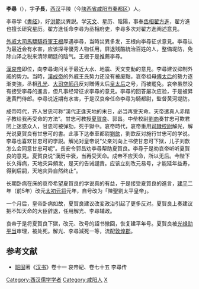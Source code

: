 '''李尋'''（{{bd|?||?||}}），字'''子長'''，[[西汉|西汉]]平陵（今[[陕西省|陕西省]][[咸阳市|咸阳市]][[秦都区|秦都区]]）人。

李尋学《[[書经|書经]]》，好[[洪範|洪範]]災異説。学[[天文|天文]]、星历、陰陽，事奉[[丞相|丞相]][[翟方進|翟方進]]，翟方進也擅长研究星历。翟方進任命李尋为丞相府吏，李尋多次对翟方進阐述意見。

[[外戚|外戚]][[大司馬|大司馬]][[驃騎将軍|驃騎将軍]][[王根|王根]]厚遇李尋，当時災異多发，王根向李尋征求意見。李尋认为最近会有水害，应该探寻優秀人物任用，屏退残酷統治百姓的人，整備堤防，免除山泽之税来清除朝廷的陰气。王根于是推薦李尋。

[[漢哀帝|漢哀帝]]即位，向李尋询问关于最近大水、地震、天文变動的意見。李尋建议抑制外戚的势力。当時，[[漢成帝|漢成帝]]的外戚王氏势力还没有被废黜，哀帝祖母[[傅太后|傅太后]]的勢力逐渐变強，丞相[[孔光|孔光]]、[[司空|大司空]][[師丹|師丹]]反对贈傅太后[[皇太后|皇太后]]之号，而被罷免。哀帝虽然没有接受李尋的進言，但凡事经常征求李尋的意見。李尋的回答屡次应验，于是被昇進黄門侍郎。李尋说近期有水害，于是汉哀帝任命李尋为騎都尉，監督黄河堤防。

成帝時代，齐人甘忠可称“漢代正逢天地的末日，必当再受天命。天帝遣真人赤精子教给我再受命的方法”。甘忠可教授[[夏賀良|夏賀良]]、郭昌。中垒校尉[[劉向|劉向]]奏甘忠可欺君罔上迷惑众人，甘忠可被弹劾，死于獄中。哀帝時代，哀帝重用[[司隷校尉|司隷校尉]]解光，解光说夏賀良有甘忠可的書。此事下达奉車都尉[[劉歆|劉歆]]，劉歆反对施行甘忠可的学说。李尋也喜欢甘忠可的学説。解光对皇帝说“父亲刘向上书使甘忠可下狱，儿子刘歆怎么会同意甘忠可呢”。長安令郭昌劝李尋帮助夏賀良。李尋于是劝哀帝听听夏賀良的意見。夏賀良说“漢历中衰，当再受天命。成帝不应天命，所以无后。今陛下长久得病，天地灾异頻发，是天的告诫譴責。应该立刻改元易号，才能延年益寿，得到后嗣，天地灾异自然终止”。

长期卧病在床的哀帝希望夏賀良的学说真的有益，于是接受夏賀良的進言，[[建平_(漢)|建平]]二年（前5年）改元[[太初元将|太初元将]]元年，自号改为「陳聖劉太平皇帝」。

一个月后，皇帝卧病如故，夏賀良建议改変政治引起了更多反对。夏賀良上奏建议把不知天命的大臣辞退，任用解光、李尋辅政。

哀帝于是将夏賀良下獄，改元、改号的詔书撤回，恢复建平年号。夏賀良被[[光禄勋|光禄勋]][[平当|平当]]审理，被处死。解光、李尋減死一等，流配[[敦煌郡|敦煌郡]]。

== 参考文献 ==
*[[班固|班固]]著《[[汉书|汉书]]》卷十一 哀帝紀、卷七十五 李尋传

{{DEFAULTSORT:L李}}
[[Category:西汉儒学学者|Category:西汉儒学学者]]
[[Category:咸阳人|Category:咸阳人]]
[[Category:李姓|X]]